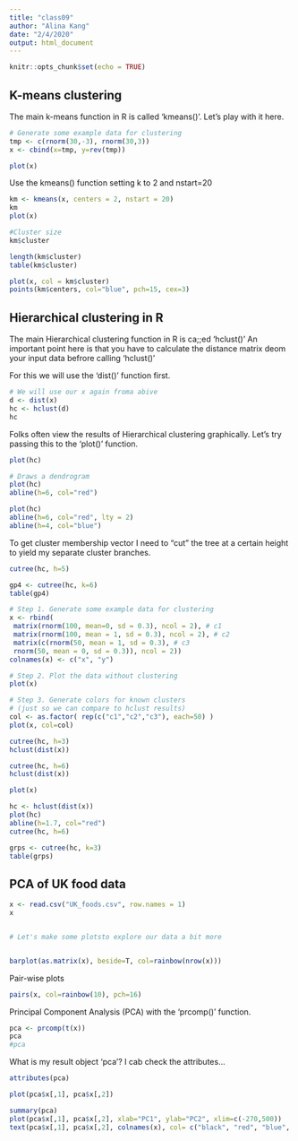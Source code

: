 ```yaml
---
title: "class09"
author: "Alina Kang"
date: "2/4/2020"
output: html_document
---
```


```r
knitr::opts_chunk$set(echo = TRUE)
```

## K-means clustering

The main k-means function in R is called 'kmeans()'. Let's play with it here.

```r
# Generate some example data for clustering
tmp <- c(rnorm(30,-3), rnorm(30,3))
x <- cbind(x=tmp, y=rev(tmp))

plot(x)
```


Use the kmeans() function setting k to 2 and nstart=20
```r
km <- kmeans(x, centers = 2, nstart = 20)
km
plot(x)

#Cluster size
km$cluster
```
```r
length(km$cluster)
table(km$cluster)
```

```r
plot(x, col = km$cluster)
points(km$centers, col="blue", pch=15, cex=3)

```


## Hierarchical clustering in R

The main Hierarchical clustering function in R is ca;;ed 'hclust()'
An important point here is that you have to calculate the distance matrix deom your input data befrore calling 'hclust()'

For this we will use the 'dist()' function first.

```r
# We will use our x again froma abive
d <- dist(x)
hc <- hclust(d)
hc
```

Folks often view the results of Hierarchical clustering graphically. Let's try passing this to the 'plot()' function.

```r
plot(hc)
```
```r
# Draws a dendrogram
plot(hc)
abline(h=6, col="red")
```


```r
plot(hc)
abline(h=6, col="red", lty = 2)
abline(h=4, col="blue")
```

To get cluster membership vector I need to "cut" the tree at a certain height to yield my separate cluster branches.

```r
cutree(hc, h=5)
```

```r
gp4 <- cutree(hc, k=6)
table(gp4)
```

```r
# Step 1. Generate some example data for clustering
x <- rbind(
 matrix(rnorm(100, mean=0, sd = 0.3), ncol = 2), # c1
 matrix(rnorm(100, mean = 1, sd = 0.3), ncol = 2), # c2
 matrix(c(rnorm(50, mean = 1, sd = 0.3), # c3
 rnorm(50, mean = 0, sd = 0.3)), ncol = 2))
colnames(x) <- c("x", "y")
```

```r
# Step 2. Plot the data without clustering
plot(x)
```

```r
# Step 3. Generate colors for known clusters
# (just so we can compare to hclust results)
col <- as.factor( rep(c("c1","c2","c3"), each=50) )
plot(x, col=col)
```

```r
cutree(hc, h=3)
hclust(dist(x))
```

```r
cutree(hc, h=6)
hclust(dist(x))
```


```r
plot(x)
```

```r
hc <- hclust(dist(x))
plot(hc)
abline(h=1.7, col="red")
cutree(hc, h=6)
```

```r
grps <- cutree(hc, k=3)
table(grps)
```


## PCA of UK food data
```r
x <- read.csv("UK_foods.csv", row.names = 1)
x


# Let's make some plotsto explore our data a bit more


barplot(as.matrix(x), beside=T, col=rainbow(nrow(x)))
```


Pair-wise plots
```r
pairs(x, col=rainbow(10), pch=16)
```

Principal Component Analysis (PCA) with the 'prcomp()' function.

```r
pca <- prcomp(t(x))
pca
#pca
```

What is my result object 'pca'? I cab check the attributes...
```r
attributes(pca)
```

```r
plot(pca$x[,1], pca$x[,2])
```

```r
summary(pca)
plot(pca$x[,1], pca$x[,2], xlab="PC1", ylab="PC2", xlim=c(-270,500))
text(pca$x[,1], pca$x[,2], colnames(x), col= c("black", "red", "blue", "darkgreen"))
```






















